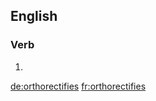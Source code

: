==English==

===Verb===
{{head|en}}

# {{en-third-person singular of|orthorectify}}

[[de:orthorectifies]]
[[fr:orthorectifies]]